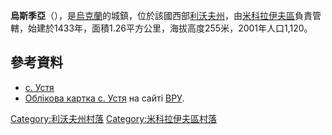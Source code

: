 {{coord|49|30|49|N|23|55|22|E|scale:100000|display=title}}

'''烏斯季亞'''（{{lang-uk|Устя}}），是[[烏克蘭|烏克蘭]]的城鎮，位於該國西部[[利沃夫州|利沃夫州]]，由[[米科拉伊夫區|米科拉伊夫區]]負責管轄，始建於1433年，面積1.26平方公里，海拔高度255米，2001年人口1,120。

==參考資料==
*[http://w1.c1.rada.gov.ua/pls/z7503/A005?rf7571=20190 с. Устя]
* [http://w1.c1.rada.gov.ua/pls/z7503/A005?rf7571=20190 Облікова картка с. Устя] на сайті [[ВРУ|ВРУ]].

[[Category:利沃夫州村落|Category:利沃夫州村落]]
[[Category:米科拉伊夫區村落|Category:米科拉伊夫區村落]]


{{Lviv-geo-stub}}